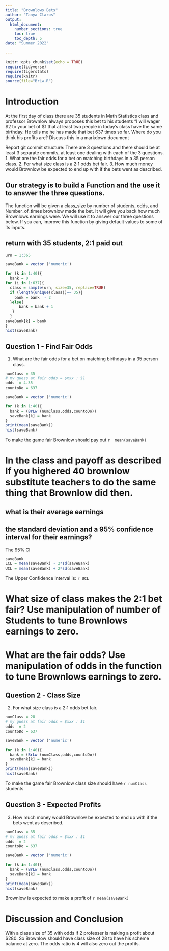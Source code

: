 ```yaml
---
title: "Brownlows Bets"
author: "Tanya Claros"
output: 
  html_document:
    number_sections: true
    toc: true
    toc_depth: 5
date: "Summer 2022"    
    
---
```

```r
knitr::opts_chunk$set(echo = TRUE)
require(tidyverse)
require(tigerstats)
require(knitr)
source(file="BrLw.R")
```


<!-- We recommend you use git branches -- create a separate branch for each major section i.e. Introduction, Methods, Results, Inferential Results, and Discussion and Conclusions - leave the YAML block untouched until the final merge where you put in your own name !-->

# Introduction

<!--In this section you explain what you are trying to show.  Where did the data come from?  What is the research or other question you are trying to answer?!-->

At the first day of class there are 35 students in Math Statistics class and professor Brownlow always proposes this bet to his students "I will wager $2 to your bet of $1 that at least two people in today's class have  the same birthday.  He tells me he has made that bet 637 times so far. Where do you think his profits are? Discuss this in a markdown document
 
Report git commit structure:
There are 3 questions and there should be at least 3 separate commits, at least one dealing with each of the 3 questions.
1. What are the fair odds for a bet on matching birthdays in a 35 person class.
2. For what size class is a 2:1 odds bet fair.
3. How much money would Brownlow be expected to end up with if the bets went as described.

## Our strategy is to build a Function and the use it to answer the three questions. 

The function will be given a class_size by number of students, odds, and Number_of_times brownlow made the bet.  It will give you back how much Brownlows earnings were. We will use it to answer our three questions below. If you can, improve this function by giving default values to some of its inputs.

## return with 35 students, 2:1 paid out

```r
urn = 1:365

saveBank = vector ('numeric')

for (k in 1:40){
  bank = 0
for (i in 1:637){
  class = sample(urn, size=35, replace=TRUE)
  if (length(unique(class))== 35){
    bank = bank  - 2
  }else{
      bank = bank + 1
   }
  }
saveBank[k] = bank
}
hist(saveBank)
```


## Question 1 - Find Fair Odds

1. What are the fair odds for a bet on matching birthdays in a 35 person class.
  
```r
numClass = 35
# my guess at fair odds = $xxx : $1
odds  = 4.35
countoDo = 637

saveBank = vector ('numeric')

for (k in 1:40){
  bank = (BrLw (numClass,odds,countoDo))
  saveBank[k] = bank
}  
print(mean(saveBank))
hist(saveBank)
```
  
To  make the game fair Brownlow should pay out `r 
mean(saveBank)` 

# In the class and payoff as described  If you highered 40 brownlow substitute teachers to do the same thing that Brownlow did then.
## what is their average earnings
## the standard deviation and a 95% confidence interval for their earnings?
  
<!--Explain and display your method of coming up with a 95% confidence interval of  professor Brownlows winnings (or losings)-->

<!--Decide on your methods:  In this section explain the approach you will take to attack the issue --- how will you decide on a likely estimate of professor Brownlow's earnings or losses after 637 bets. Also explain how you construct a 95% confidence interval about your estimate of his winnings !-->

The 95% CI

```r
saveBank
LCL = mean(saveBank) - 2*sd(saveBank)
UCL = mean(saveBank) + 2*sd(saveBank)
```
 
The Upper Confidence Interval is:
`r UCL`
  
# What size of class makes the 2:1 bet fair?  Use manipulation of number of Students to tune Brownlows earnings to zero.
  
# What are the fair odds? Use manipulation of odds in the function to tune Brownlows earnings to zero. 

## Question 2 - Class Size

2. For what size class is a 2:1 odds bet fair.

```r
numClass = 28
# my guess at fair odds = $xxx : $1
odds  = 2
countoDo = 637

saveBank = vector ('numeric')

for (k in 1:40){
  bank = (BrLw (numClass,odds,countoDo))
  saveBank[k] = bank
}  
print(mean(saveBank))
hist(saveBank)
```
  
To make the game fair Brownlow class size should have `r numClass` students

<!--Explain and display the results of your method of coming up with the estimate of professor Brownlows betting profits!-->


## Question 3 - Expected Profits

3. How much money would Brownlow be expected to end up with if the bets went as described.

```r
numClass = 35
# my guess at fair odds = $xxx : $1
odds  = 2
countoDo = 637

saveBank = vector ('numeric')

for (k in 1:40){
  bank = (BrLw (numClass,odds,countoDo))
  saveBank[k] = bank
}  
print(mean(saveBank))
hist(saveBank)
```

Brownlow is expected to make a profit of `r mean(saveBank)`

# Discussion and Conclusion

<!--Discussion and conclusion here.  If professor Brownlow is consistantly making or losing money how could he change his payout so that his profits center on zero?  Also discuss what size his class should be in order to have his current scheme balance at zero profit.!-->

With a class size of 35 with odds if 2 professer is making a profit about $280. So Brownlow should have class size of 28 to have his scheme balance at zero. The odds ratio is 4 will also zero out the profits.  

